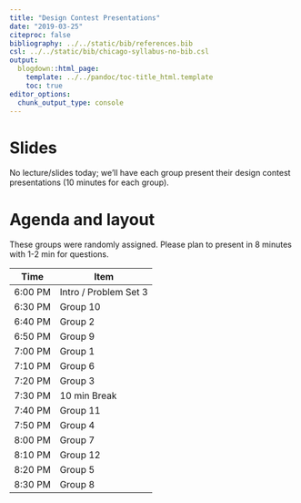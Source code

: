 ```yaml
---
title: "Design Contest Presentations"
date: "2019-03-25"
citeproc: false
bibliography: ../../static/bib/references.bib
csl: ../../static/bib/chicago-syllabus-no-bib.csl
output:
  blogdown::html_page:
    template: ../../pandoc/toc-title_html.template
    toc: true
editor_options: 
  chunk_output_type: console
---
```


# Slides

No lecture/slides today; we'll have each group present their design contest presentations (10 minutes for each group).

# Agenda and layout

These groups were randomly assigned. Please plan to present in 8 minutes with 1-2 min for questions.

| Time    | Item                  |
|---------|-----------------------|
| 6:00 PM | Intro / Problem Set 3 |
| 6:30 PM | Group 10              |
| 6:40 PM | Group 2               |
| 6:50 PM | Group 9               |
| 7:00 PM | Group 1               |
| 7:10 PM | Group 6               |
| 7:20 PM | Group 3               |
| 7:30 PM | 10 min Break          |
| 7:40 PM | Group 11              |
| 7:50 PM | Group 4               |
| 8:00 PM | Group 7               |
| 8:10 PM | Group 12              |
| 8:20 PM | Group 5               |
| 8:30 PM | Group 8               |



